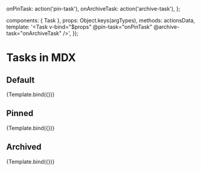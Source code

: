 
<Meta
  title="Task"
  component={Task}
  excludeStories={/.*Data$/}
/>

  onPinTask: action('pin-task'),
  onArchiveTask: action('archive-task'),
};

  components: { Task },
  props: Object.keys(argTypes),
  methods: actionsData,
  template: '<Task v-bind="$props" @pin-task="onPinTask" @archive-task="onArchiveTask" />',
});

# Tasks in MDX

## Default

<Canvas>
  <Story
    name="Default State"
    args={{
      task: {
        id: '1',
        title: 'Test Task',
        state: 'TASK_INBOX',
        updatedAt: new Date(2018, 0, 1, 9, 0),
      },
    }}
  >
    {Template.bind({})}
  </Story>
</Canvas>

## Pinned

<Canvas>
  <Story
    name="Pinned"
    args={{
      task: {
        ...defaultState.args.task,
        state: 'TASK_PINNED',
      },
    }}
  >
    {Template.bind({})}
  </Story>
</Canvas>

## Archived

<Canvas>
  <Story
    name="Archived"
    args={{
      task: {
        ...defaultState.args.task,
        state: 'TASK_ARCHIVED',
      },
    }}
  >
    {Template.bind({})}
  </Story>
</Canvas>
